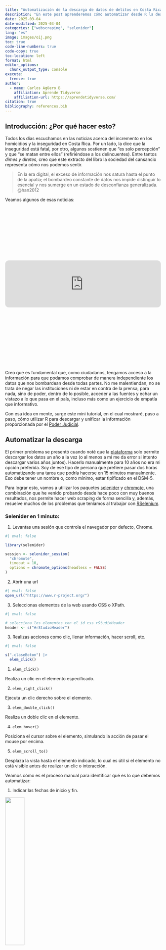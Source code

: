 ```yaml
---
title: "Automatización de la descarga de datos de delitos en Costa Rica"
description: "En este post aprenderemos cómo automatizar desde R la descarga, unificación y limpieza de datos sobre delitos en Costa Rica, obtenidos desde la plataforma del Poder Judicial."
date: 2025-03-04
date-modified: 2025-03-04
categories: ["webscraping", "selenider"] 
lang: "es"
image: images/oij.png
toc: true
code-line-numbers: true
code-copy: true
toc-location: left
format: html
editor_options: 
  chunk_output_type: console
execute: 
  freeze: true
author:
  - name: Carlos Agüero B
    affiliation: Aprende Tidyverse
    affiliation-url: https://aprendetidyverse.com/
citation: true
bibliography: references.bib
---
```


<meta property="og:title" content="Automatización de la descarga de datos de delitos en Costa Rica" />
<meta property="og:description" content="En este post aprenderemos cómo automatizar desde R la descarga, unificación y limpieza de datos sobre delitos en Costa Rica, obtenidos desde la plataforma del Poder Judicial." />
<meta property="og:type" content="video.other" />
<meta property="og:url" content="https://aprendetidyverse.com/automatizacion-delitos" />
<meta property="og:image" content="https://aprendetidyverse.com/images/oij.png" />
<meta property="og:site_name" content="Aprende Tidyverse" />
<meta property="og:locale" content="es_ES" />

<meta property="article:published_time" content="2025-03-04T00:00:00+00:00" />
<meta property="article:modified_time" content="2025-03-04T00:00:00+00:00" />

<!-- Open Graph Video Preview -->
<meta property="og:video" content="https://player.vimeo.com/video/710119524?badge=0&amp;autopause=0&amp;player_id=0&amp;app_id=58479" />
<meta property="og:video:secure_url" content="https://player.vimeo.com/video/710119524?badge=0&amp;autopause=0&amp;player_id=0&amp;app_id=58479" />
<meta property="og:video:type" content="text/html" />
<meta property="og:video:width" content="1280" />
<meta property="og:video:height" content="720" />

## Introducción: ¿Por qué hacer esto?

Todos los días escuchamos en las noticias acerca del incremento en los homicidios y la inseguridad en Costa Rica. Por un lado, la dice que la inseguridad está fatal, por otro, algunos sostienen que "es solo percepción" y que "se matan entre ellos" (refiriéndose a los delincuentes). Entre tantos *dimes y diretes*, creo que este extracto del libro la sociedad del cansancio representa cómo nos podemos sentir.

> En la era digital, el exceso de información nos satura hasta el punto de la apatía; el bombardeo constante de datos nos impide distinguir lo esencial y nos sumerge en un estado de desconfianza generalizada. @han2012

Veamos algunos de esas noticias: 

<br>
<div class="iframely-embed"><div class="iframely-responsive" style="height: 140px; padding-bottom: 0;"><a href="https://semanariouniversidad.com/pais/con-880-homicidios-2024-cerro-como-el-segundo-ano-mas-violento-de-la-historia/" data-iframely-url="//cdn.iframe.ly/api/iframe?card=small&url=http%3A%2F%2Fsemanariouniversidad.com%2Fpais%2Fcon-880-homicidios-2024-cerro-como-el-segundo-ano-mas-violento-de-la-historia%2F&key=82791205449a6b87420b0f7a75017b28"></a></div></div><script async src="//cdn.iframe.ly/embed.js" charset="utf-8"></script>
<br>
<iframe style="border-radius:12px" src="https://open.spotify.com/embed/episode/08JtqQzvLNuXolKz4gm4oF?utm_source=generator" width="100%" height="152" frameBorder="0" allowfullscreen="" allow="autoplay; clipboard-write; encrypted-media; fullscreen; picture-in-picture" loading="lazy"></iframe>
<br>
<br>
<div class="iframely-embed"><div class="iframely-responsive" style="height: 140px; padding-bottom: 0;"><a href="https://www.nacion.com/sucesos/crimenes/costa-rica-supera-100-homicidios-en-apenas-42-dias/4IYB2XIVJVHJDDLVONXBPHJR7E/story/" data-iframely-url="//cdn.iframe.ly/api/iframe?card=small&url=https%3A%2F%2Fwww.nacion.com%2Fsucesos%2Fcrimenes%2Fcosta-rica-supera-100-homicidios-en-apenas-42-dias%2F4IYB2XIVJVHJDDLVONXBPHJR7E%2Fstory%2F&key=82791205449a6b87420b0f7a75017b28"></a></div></div><script async src="//cdn.iframe.ly/embed.js" charset="utf-8"></script>
<br>

Creo que es fundamental que, como ciudadanos, tengamos acceso a la información para que podamos comprobar de manera independiente los datos que nos bombardean desde todas partes. No me malentiendan, no se trata de negar las instituciones ni de estar en contra de la prensa, para nada, sino de poder, dentro de lo posible, acceder a las fuentes y echar un vistazo a lo que pasa en el país, incluso más como un ejercicio de empatía que informativo.

Con esa idea en mente, surge este mini tutorial, en el cual mostraré, paso a paso, cómo utilizar R para descargar y unificar la información proporcionada por el [Poder Judicial](https://pjenlinea3.poder-judicial.go.cr/estadisticasoij/).


## Automatizar la descarga

El primer problema se presentó cuando noté que la [plataforma](https://pjenlinea3.poder-judicial.go.cr/estadisticasoij/) solo permite descargar los datos un año a la vez (o al menos a mí me da error si intento descargar varios años juntos). Hacerlo manualmente para 10 años no era mi opción preferida. Soy de ese tipo de persona que prefiere pasar dos horas automatizando una tarea que podría hacerse en 15 minutos manualmente. Eso debe tener un nombre o, como mínimo, estar tipificado en el DSM-5.

Para lograr esto, vamos a utilizar los paquetes [selenider](https://ashbythorpe.github.io/selenider/index.html) y [chromote](https://rstudio.github.io/chromote/), una combinación que he venido probando desde hace poco con muy buenos resultados, nos permite hacer web scraping de forma sencilla y, además, resuelve muchos de los problemas que teníamos al trabajar con [RSelenium](https://docs.ropensci.org/RSelenium/).

### Selenider en 1 minuto:

1. Levantas una sesión que controla el navegador por defecto, Chrome.

```r
#| eval: false

library(selenider)

session <- selenider_session(
  "chromote",
  timeout = 10,
  options = chromote_options(headless = FALSE)
)
```

2. Abrir una url 

```r
#| eval: false
open_url("https://www.r-project.org/")
```

3. Seleccionas elementos de la web usando CSS o XPath.

```r
#| eval: false

# selecciona los elementos con el id css rStudioHeader
header <- s("#rStudioHeader") 
```

3. Realizas acciones como clic, llenar información, hacer scroll, etc.

```r
#| eval: false

s(".claseBoton") |>
  elem_click()
```

1. `elem_click()`

Realiza un clic en el elemento especificado.

2. `elem_right_click()`

Ejecuta un clic derecho sobre el elemento.

3. `elem_double_click()`

Realiza un doble clic en el elemento.

4. `elem_hover()`

Posiciona el cursor sobre el elemento, simulando la acción de pasar el mouse por encima.

5. `elem_scroll_to()`

Desplaza la vista hasta el elemento indicado, lo cual es útil si el elemento no está visible antes de realizar un clic o interacción.

Veamos cómo es el proceso manual para identificar qué es lo que debemos automatizar:

1. Indicar las fechas de inicio y fin.

![](images/fechas_oij.png){width=35%}

2. Indicar el lugar del suceso.

![](images/lugar_suceso.png){width=35%}

3. Seleccionar la categoría delictiva.

![](images/categoria_delictiva.png){width=35%}

4. Indicar si se trata de víctima policial.

![](images/victima_policial.png){width=35%}

5. Hacer clic en el botón de descargar Excel.

![](images/guardar_excel.png){width=35%}

> Acá me quedé pegado en un buen rato intentando como explicar el código, y llegué a la conclusión de que lo más razonable es un video corto.

<div style="padding:56.25% 0 0 0;position:relative;"><iframe src="https://player.vimeo.com/video/710119524?badge=0&amp;autopause=0&amp;player_id=0&amp;app_id=58479" frameborder="0" allow="autoplay; fullscreen; picture-in-picture; clipboard-write; encrypted-media" style="position:absolute;top:0;left:0;width:100%;height:100%;" title="The Art of Work"></iframe></div><script src="https://player.vimeo.com/api/player.js"></script>

---

```r
#| code-fold: true
#| code-summary: "Puedes ver el código completo acá."
#| eval: false

library(rvest)
library(selenider)
library(lubridate)
library(fs)
library(purrr)
library(janitor)
library(glue)
library(chromote)
library(dplyr)
library(readr)
library(stringr)

wait_for_download <- function(download_dir, filename, timeout = 60) {
  start_time <- Sys.time()
  file_path <- file.path(download_dir, filename)
  while (
    as.numeric(difftime(Sys.time(), start_time, units = "secs")) <= timeout
  ) {
    if (
      file.exists(file_path) &&
        length(list.files(download_dir, pattern = "\\.crdownload$")) == 0
    ) {
      return(TRUE)
    }
    Sys.sleep(1)
  }
  cli::cli_abort("Se acabó el tiempo de espera")
}

download_dataset_pj <- function(
  date = lubridate::today(),
  download_dir = "data",
  filename = "Estadisticas.xls"
) {
  dir.create(download_dir, showWarnings = FALSE, recursive = TRUE)
  full_path <- file.path(download_dir, filename)

  session <- selenider_session(
    "chromote",
    timeout = 10,
    options = chromote_options(headless = TRUE)
  )
  session$driver$Browser$setDownloadBehavior(
    behavior = "allow",
    downloadPath = normalizePath(download_dir)
  )

  open_url("https://pjenlinea3.poder-judicial.go.cr/estadisticasoij/")

  start_date <- format(date, "%d/%m/%Y")
  end_date <- update(date, month = 12, day = 31)
  end_date <- if_else(end_date > today(), today(), end_date)
  end_date <- format(end_date, "%d/%m/%Y")

  execute_js_expr(
    "document.getElementById('txtFechaFinal').removeAttribute('readonly',0);"
  )
  execute_js_expr(glue(
    "document.getElementById('txtFechaFinal').value = '{end_date}';",
  ))

  execute_js_expr(
    "document.getElementById('txtFechaInicio').removeAttribute('readonly',0);"
  )
  execute_js_expr(glue(
    "document.getElementById('txtFechaInicio').value = '{start_date}';",
  ))

  execute_js_expr("document.getElementById('chbTodoPais').click();")
  execute_js_expr("document.getElementById('chbTodoDelitos').click();")
  execute_js_expr("document.getElementById('chbTodaVictima').click();")

  execute_js_expr("document.getElementById('btnExcel').click();")

  wait_for_download(download_dir, filename)

  new_filename <- paste0("delitos_", format(date, "%Y-%m-%d"), ".html")
  new_path <- file.path(download_dir, new_filename)
  fs::file_move(full_path, new_path)

  return(new_path)
}

.years <- ymd("2025-01-01") - years(0:11)

df <- map(
  .years,
  \(x) {
    .file <- download_dataset_pj(date = x)
    df <- read_html(.file) |>
      html_table()
    df <- df[[1]]
    return(df)
  },
  .progress = TRUE
) |>
  list_rbind()

df |>
  clean_names() |>
  mutate(
    across(where(is.character), str_to_title),
    fecha = ymd(fecha)
  ) |>
  readr::write_rds(glue("data/delitos_{today()}.rds"))
```

## Problemas con el archivo descargado 😢

Luego de hacer la descarga apareció un problema. Al intentar abrir el archivo desde R, me encontré con un error, el archivo parecía corrupto o mal formateado. Era raro, porque si abría el archivo directamente desde Excel, todo funcionaba bien.

Revisando el código fuente de la web, pude encontrar que el archivo se genera a partir de una tabla `HTML` que se codifica en `Base64`, asignándole la extensión `.xls` y un MIME type de Excel *(Excel viejito).* Esto quiere decir que, aunque se pretende que sea un archivo de Excel, el contenido real es HTML y no el formato binario nativo de Excel (xls). Excel, que siempre que puede resuelve, logra detectar ese contenido y mostrar la tabla correctamente, pero el paquete `readxl`, que utiliza la librería `libxls`, requiere específicamente el formato binario de Excel para poder abrirlo. Por eso, al intentar abrirlo en R se produce el error *libxls error: Unable to open file*, porque, **sorpresa, ¡no es un archivo de Excel!**

La solución fue sencilla, si se trata de un archivo `HTML`, basta con cambiarle la extensión de `.xls` a `.html` y usar la función `read_html` del paquete `rvest`. Una vez resuelto esto, quedó completamente automatizado el proceso de descarga de 10 años de registros en un clic.

## Limpieza y normalización de los datos

A partir de aquí, el trabajo de limpieza es muy corto. Se normalizan los nombres de las columnas y, además, se ajustan las variables de tipo texto para evitar tenerlas únicamente en mayúsculas.

Aquí, alguien podría preguntarse: ¿por qué, entonces, no descargar directamente el archivo `.csv` y listo? Pasa que, por algún motivo, al archivo `CSV` le falta la columna `distrito`. Asumo que está relacionado con la forma en que se genera a partir de la tabla HTML original, pero, la verdad, no lo investigué.

Puedes descargar los datos en el siguiente enlace [descargar datos](../data/delitos_2025-03-03.zip)

## ¿Y ahora qué?

Esta sería la primera parte del trabajo. Ahora que tenemos los datos, estamos listos para realizar un análisis. En el siguiente post hablaremos sobre el tema de los homicidios en Costa Rica, su evolución, y podremos salir de la duda que inició todo: ¿es realmente el aumento de la inseguridad solo un tema de percepción (como hace un tiempo decía un ministro en un podcast) Spoiler:

![](https://mystickermania.com/cdn/stickers/memes/bugs-bunnys-no-meme-512x512.png){width=35%}

Finalmente, un reconocimiento especial al Poder Judicial por el esfuerzo y la transparencia de poner estos datos a disposición de la ciudadanía, sin embargo, es importante mencionar que la plataforma todavía tiene puntos destacables de mejora.

¡Nos vemos en ese próximo post!
